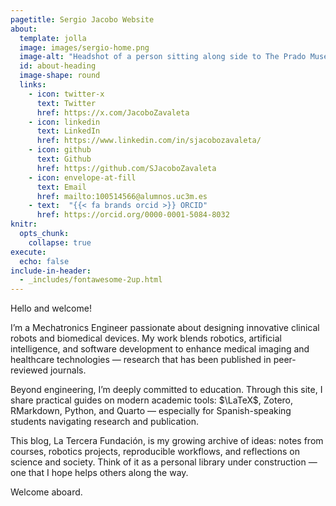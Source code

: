 ```yaml
---
pagetitle: Sergio Jacobo Website
about:
  template: jolla
  image: images/sergio-home.png
  image-alt: "Headshot of a person sitting along side to The Prado Museum"
  id: about-heading
  image-shape: round
  links:
    - icon: twitter-x
      text: Twitter
      href: https://x.com/JacoboZavaleta
    - icon: linkedin
      text: LinkedIn
      href: https://www.linkedin.com/in/sjacobozavaleta/
    - icon: github
      text: Github
      href: https://github.com/SJacoboZavaleta
    - icon: envelope-at-fill
      text: Email
      href: mailto:100514566@alumnos.uc3m.es
    - text:  "{{< fa brands orcid >}} ORCID"
      href: https://orcid.org/0000-0001-5084-8032
knitr:
  opts_chunk:
    collapse: true
execute: 
  echo: false
include-in-header: 
  - _includes/fontawesome-2up.html
---
```


::: {.header-text} 
[Hello and welcome!]{.home-header}
:::

::: {#about-heading}

:::{grid}

I’m a Mechatronics Engineer passionate about designing innovative clinical robots and biomedical devices. My work blends robotics, artificial intelligence, and software development to enhance medical imaging and healthcare technologies — research that has been published in peer-reviewed journals.

Beyond engineering, I’m deeply committed to education. Through this site, I share practical guides on modern academic tools: $\LaTeX$, Zotero, RMarkdown, Python, and Quarto — especially for Spanish-speaking students navigating research and publication.

This blog, [La Tercera Fundación]{.bg-color-red}, is my growing archive of ideas: notes from courses, robotics projects, reproducible workflows, and reflections on science and society. Think of it as a personal library under construction — one that I hope helps others along the way.

Welcome aboard.

:::

:::